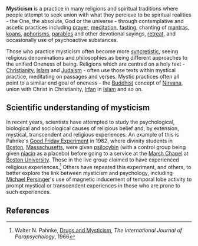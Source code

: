 {{subpages}}

'''Mysticism''' is a practice in many religions and spiritual traditions where people attempt to seek union with what they percieve to be spiritual realities - the One, the absolute, God or the universe - through contemplative and ascetic practices including [[prayer]], [[meditation]], [[fasting]], chanting of [[mantras]], [[koans]], [[aphorisms]], [[parables]] and other devotional sayings, [[retreat]], and occasionally use of psychoactive substances.

Those who practice mysticism often become more [[syncretism|syncretistic]], seeing religious denominations and philosophies as being different approaches to the unified Oneness of being. Religions which are centred on a holy text - [[Christianity]], [[Islam]] and [[Judaism]] - often use those texts within mystical practice, meditating on passages and verses. Mystic practices often all point to a similar end goal of oneness - the [[Buddhism|Buddhist]] concept of [[Nirvana]], union with Christ in Christianity, [[Irfan]] in [[Islam]] and so on.

== Scientific understanding of mysticism ==

In recent years, scientists have attempted to study the psychological, biological and sociological causes of religious belief and, by extension, mystical, transcendent and religious experiences. An example of this is Pahnke's [[Good Friday Experiment]] in 1962, where divinity students in [[Boston]], [[Massachusetts]], were given [[psilocybin]] (with a control group being given [[niacin]] as a placebo) before going to a service at the [[Marsh Chapel]] at [[Boston University]]. Those in the live group claimed to have experienced religious experiences.<ref>Walter N. Pahnke, [http://psychedelic-library.org/pahnke.htm Drugs and Mysticism], ''The International Journal of Parapsychology'', 1966</ref> Others have repeated this experiment, and others, to better explore the link between mysticism and psychology, including [[Michael Persinger]]'s use of magnetic inducement of temporal lobe activity to prompt mystical or transcendent experiences in those who are prone to such experiences.

== References ==
<references />
